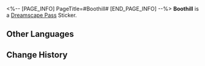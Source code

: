 <%-- [PAGE_INFO]
PageTitle=#Boothill#
[END_PAGE_INFO] --%>
{{Stub|Location information}}
{{Item Infobox
|id          = 225016
|image       = Dreamscape Pass Sticker Boothill.png
|type        = Dreamscape Pass Sticker
|type2       = Ashes to Ashes, Dust to Dust Stickers
|invCategory = 
|rarity      = 4
|effect      = 
|description = Digital stickers that can be used to decorate the pages of the Dreamtour Handbook. They come in many different styles.
|source1     = [[Unlocked by Default]]
}}
{{Description|This place is full of nice fudge! ...I mean the actual candy this time!}}
'''Boothill''' is a [[Dreamscape Pass]] Sticker.

==Other Languages==
{{Other Languages
|en   = Boothill
|zhs  = 波提欧
|zht  = 波提歐
|ja   = ブートヒル
|ko   = 부트힐
|es   = Boothill
|fr   = Le Fossoyeur
|ru   = Бутхилл
|th   = Boothill
|vi   = Boothill
|de   = Boothill
|id   = Boothill
|pt   = Boothill
}}

==Change History==
{{Change History|2.3}}